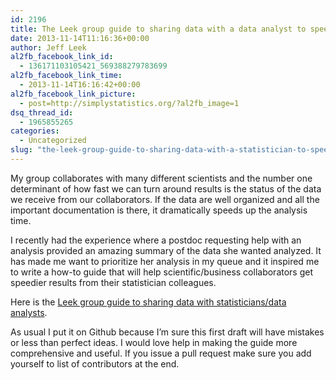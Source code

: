 ```yaml
---
id: 2196
title: The Leek group guide to sharing data with a data analyst to speed collaboration
date: 2013-11-14T11:16:36+00:00
author: Jeff Leek
al2fb_facebook_link_id:
  - 136171103105421_569388279783699
al2fb_facebook_link_time:
  - 2013-11-14T16:16:42+00:00
al2fb_facebook_link_picture:
  - post=http://simplystatistics.org/?al2fb_image=1
dsq_thread_id:
  - 1965855265
categories:
  - Uncategorized
slug: "the-leek-group-guide-to-sharing-data-with-a-statistician-to-speed-collaboration"
---
```

My group collaborates with many different scientists and the number one determinant of how fast we can turn around results is the status of the data we receive from our collaborators. If the data are well organized and all the important documentation is there, it dramatically speeds up the analysis time.

I recently had the experience where a postdoc requesting help with an analysis provided an amazing summary of the data she wanted analyzed. It has made me want to prioritize her analysis in my queue and it inspired me to write a how-to guide that will help scientific/business collaborators get speedier results from their statistician colleagues.

Here is the [Leek group guide to sharing data with statisticians/data analysts](https://github.com/jtleek/datasharing).

As usual I put it on Github because I'm sure this first draft will have mistakes or less than perfect ideas. I would love help in making the guide more comprehensive and useful. If you issue a pull request make sure you add yourself to list of contributors at the end.
